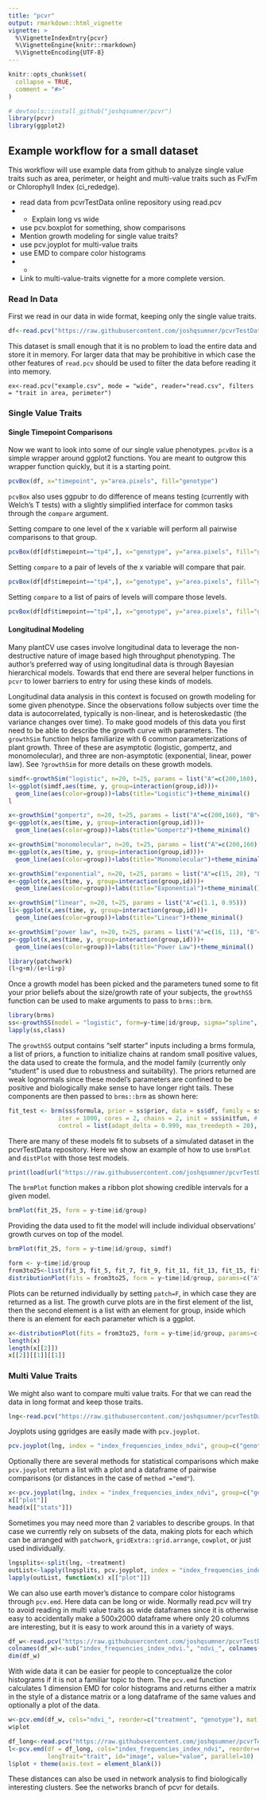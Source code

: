 ```yaml
---
title: "pcvr"
output: rmarkdown::html_vignette
vignette: >
  %\VignetteIndexEntry{pcvr}
  %\VignetteEngine{knitr::rmarkdown}
  %\VignetteEncoding{UTF-8}
---
```


```r
knitr::opts_chunk$set(
  collapse = TRUE,
  comment = "#>"
)
```

```r
# devtools::install_github("joshqsumner/pcvr")
library(pcvr)
library(ggplot2)
```

## Example workflow for a small dataset

This workflow will use example data from github to analyze single value traits such as area, perimeter, or height and multi-value traits such as Fv/Fm or Chlorophyll Index (ci_rededge). 

- read data from pcvrTestData online repository using read.pcv
- - Explain long vs wide
- use pcv.boxplot for something, show comparisons
- Mention growth modeling for single value traits?
- use pcv.joyplot for multi-value traits
- use EMD to compare color histograms
- - 
- Link to multi-value-traits vignette for a more complete version.

### Read In Data

First we read in our data in wide format, keeping only the single value traits.

```r
df<-read.pcv("https://raw.githubusercontent.com/joshqsumner/pcvrTestData/main/pcvrTest2.csv", mode = "wide", singleValueOnly = T)
```

This dataset is small enough that it is no problem to load the entire data and store it in memory. For larger data that may be prohibitive in which case the other features of `read.pcv` should be used to filter the data before reading it into memory.

```
ex<-read.pcv("example.csv", mode = "wide", reader="read.csv", filters = "trait in area, perimeter")
```


### Single Value Traits

#### Single Timepoint Comparisons

Now we want to look into some of our single value phenotypes. `pcvBox` is a simple wrapper around ggplot2 functions. You are meant to outgrow this wrapper function quickly, but it is a starting point.

```r
pcvBox(df, x="timepoint", y="area.pixels", fill="genotype")
```

`pcvBox` also uses ggpubr to do difference of means testing (currently with Welch's T tests) with a slightly simplified interface for common tasks through the `compare` argument.

Setting compare to one level of the x variable will perform all pairwise comparisons to that group.

```r
pcvBox(df[df$timepoint=="tp4",], x="genotype", y="area.pixels", fill="genotype", compare="G1") # compare one level to all others
```

Setting `compare` to a pair of levels of the x variable will compare that pair.

```r
pcvBox(df[df$timepoint=="tp4",], x="genotype", y="area.pixels", fill="genotype", compare=c("G3","G6")) # compare a pair of values
```

Setting `compare` to a list of pairs of levels will compare those levels. 

```r
pcvBox(df[df$timepoint=="tp4",], x="genotype", y="area.pixels", fill="genotype", compare=list(c("G3","G6"), c("G1","G2"))) # compare a list of pairs.
```

#### Longitudinal Modeling

Many plantCV use cases involve longitudinal data to leverage the non-destructive nature of image based high throughput phenotyping. The author's preferred way of using longitudinal data is through Bayesian hierarchical models. Towards that end there are several helper functions in `pcvr` to lower barriers to entry for using these kinds of models.

Longitudinal data analysis in this context is focused on growth modeling for some given phenotype. Since the observations follow subjects over time the data is autocorrelated, typically is non-linear, and is heteroskedastic (the variance changes over time). To make good models of this data you first need to be able to describe the growth curve with parameters. The `growthSim` function helps familiarize with 6 common parameterizations of plant growth. Three of these are asymptotic (logistic, gompertz, and monomolecular), and three are non-asymptotic (exponential, linear, power law). See `?growthSim` for more details on these growth models.

```r
simdf<-growthSim("logistic", n=20, t=25, params = list("A"=c(200,160), "B"=c(13, 11), "C"=c(3, 3.5)))
l<-ggplot(simdf,aes(time, y, group=interaction(group,id)))+
  geom_line(aes(color=group))+labs(title="Logistic")+theme_minimal()
l
```

```r
x<-growthSim("gompertz", n=20, t=25, params = list("A"=c(200,160), "B"=c(13,11), "C"=c(0.2, 0.25)))
g<-ggplot(x,aes(time, y, group=interaction(group,id)))+
  geom_line(aes(color=group))+labs(title="Gompertz")+theme_minimal()

x<-growthSim("monomolecular", n=20, t=25, params = list("A"=c(200,160), "B"=c(0.08, 0.1)))
m<-ggplot(x,aes(time, y, group=interaction(group,id)))+
  geom_line(aes(color=group))+labs(title="Monomolecular")+theme_minimal()

x<-growthSim("exponential", n=20, t=25, params = list("A"=c(15, 20), "B"=c(0.095, 0.095)))
e<-ggplot(x,aes(time, y, group=interaction(group,id)))+
  geom_line(aes(color=group))+labs(title="Exponential")+theme_minimal()

x<-growthSim("linear", n=20, t=25, params = list("A"=c(1.1, 0.95)))
li<-ggplot(x,aes(time, y, group=interaction(group,id)))+
  geom_line(aes(color=group))+labs(title="Linear")+theme_minimal()

x<-growthSim("power law", n=20, t=25, params = list("A"=c(16, 11), "B"=c(0.75, 0.7)))
p<-ggplot(x,aes(time, y, group=interaction(group,id)))+ 
  geom_line(aes(color=group))+labs(title="Power Law")+theme_minimal()
```

```r
library(patchwork)
(l+g+m)/(e+li+p)
```

Once a growth model has been picked and the parameters tuned some to fit your prior beliefs about the size/growth rate of your subjects, the `growthSS` function can be used to make arguments to pass to `brms::brm`. 

```r
library(brms)
ss<-growthSS(model = "logistic", form=y~time|id/group, sigma="spline", df=simdf, priors = list("A"=130, "B"=12, "C"=3))
lapply(ss,class)
```

The `growthSS` output contains "self starter" inputs including a brms formula, a list of priors, a function to initialize chains at random small positive values, the data used to create the formula, and the model family (currently only "student" is used due to robustness and suitability). The priors returned are weak lognormals since these model's parameters are confined to be positive and biologically make sense to have longer right tails. These components are then passed to `brms::brm` as shown here:

```r
fit_test <- brm(ss$formula, prior = ss$prior, data = ss$df, family = ss$family, # main components of the model
              iter = 1000, cores = 2, chains = 2, init = ss$initfun, # parameters controlling chain number, chain length, parallelization and starting values
              control = list(adapt_delta = 0.999, max_treedepth = 20), backend = "cmdstanr") # other options to increase performance
```

There are many of these models fit to subsets of a simulated dataset in the pcvrTestData repository. Here we show an example of how to use `brmPlot` and `distPlot` with those test models.

```r
print(load(url("https://raw.githubusercontent.com/joshqsumner/pcvrTestData/main/brmsFits.rdata")))
```

The `brmPlot` function makes a ribbon plot showing credible intervals for a given model.

```r
brmPlot(fit_25, form = y~time|id/group)
```

Providing the data used to fit the model will include individual observations' growth curves on top of the model.

```r
brmPlot(fit_25, form = y~time|id/group, simdf)
```

```r
form <- y~time|id/group
from3to25<-list(fit_3, fit_5, fit_7, fit_9, fit_11, fit_13, fit_15, fit_17, fit_19, fit_21, fit_23, fit_25)
distributionPlot(fits = from3to25, form = y~time|id/group, params=c("A", "B", "C"), d=simdf)
```

Plots can be returned individually by setting `patch=F`, in which case they are returned as a list. The growth curve plots are in the first element of the list, then the second element is a list with an element for group, inside which there is an element for each parameter which is a ggplot.

```r
x<-distributionPlot(fits = from3to25, form = y~time|id/group, params=c("A", "B", "C"), d=simdf, patch=F)
length(x)
length(x[[2]])
x[[2]][[1]][[1]]
```


### Multi Value Traits

We might also want to compare multi value traits. For that we can read the data in long format and keep those traits.

```r
lng<-read.pcv("https://raw.githubusercontent.com/joshqsumner/pcvrTestData/main/pcvrTest2.csv", mode = "long", singleValueOnly = F)
```

Joyplots using ggridges are easily made with `pcv.joyplot`.

```r
pcv.joyplot(lng, index = "index_frequencies_index_ndvi", group=c("genotype", "timepoint"))
```

Optionally there are several methods for statistical comparisons which make `pcv.joyplot` return a list with a plot and a dataframe of pairwise comparisons (or distances in the case of `method ="emd"`).

```r
x<-pcv.joyplot(lng, index = "index_frequencies_index_ndvi", group=c("genotype", "timepoint"), method="ks")
x[["plot"]]
head(x[["stats"]])
```

Sometimes you may need more than 2 variables to describe groups. In that case we currently rely on subsets of the data, making plots for each which can be arranged with `patchwork`, `gridExtra::grid.arrange`, `cowplot`, or just used individually.

```r
lngsplits<-split(lng, ~treatment)
outList<-lapply(lngsplits, pcv.joyplot, index = "index_frequencies_index_ndvi", group=c("genotype", "timepoint"), method="ks")
lapply(outList, function(x) x[["plot"]])
```

We can also use earth mover's distance to compare color histograms through `pcv.emd`. Here data can be long or wide. Normally read.pcv will try to avoid reading in multi value traits as wide dataframes since it is otherwise easy to accidentally make a 500x2000 dataframe where only 20 columns are interesting, but it is easy to work around this in a variety of ways.

```r
df_w<-read.pcv("https://raw.githubusercontent.com/joshqsumner/pcvrTestData/main/pcvrTest2.csv", mode = "wide", singleValueOnly = T, multiValPattern = c("index_frequencies_index_ari", "index_frequencies_index_ci_rededge", "npq_hist_NPQ", "yii_hist_Fq'/Fm'", "yii_hist_Fv/Fm"))
colnames(df_w)<-sub("index_frequencies_index_ndvi.", "ndvi_", colnames(df_w))
dim(df_w)
```

With wide data it can be easier for people to conceptualize the color histograms if it is not a familiar topic to them. The `pcv.emd` function calculates 1 dimension EMD for color histograms and returns either a matrix in the style of a distance matrix or a long dataframe of the same values and optionally a plot of the data.

```r
w<-pcv.emd(df_w, cols="ndvi_", reorder=c("treatment", "genotype"), mat =F, plot=T, parallel = 10)
w$plot
```


```r
df_long<-read.pcv("https://raw.githubusercontent.com/joshqsumner/pcvrTestData/main/pcvrTest2.csv", "long", F)
l<-pcv.emd(df = df_long, cols="index_frequencies_index_ndvi", reorder=c("treatment", "genotype"), mat =F, plot=T,
           longTrait="trait", id="image", value="value", parallel=10)
l$plot + theme(axis.text = element_blank())
```

These distances can also be used in network analysis to find biologically interesting clusters. See the networks branch of pcvr for details.


